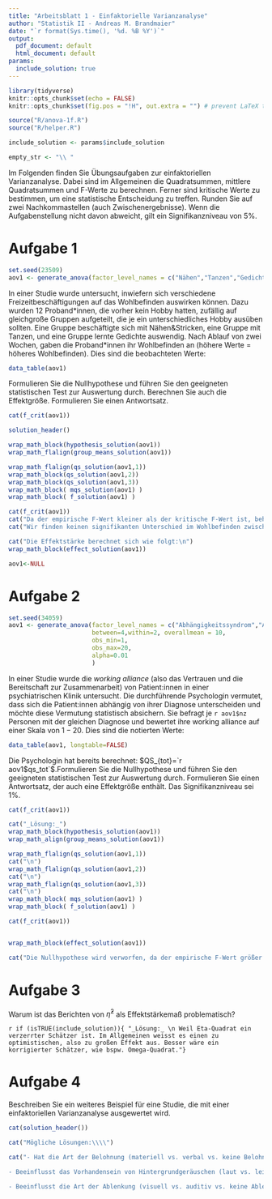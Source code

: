 ```yaml
---
title: "Arbeitsblatt 1 - Einfaktorielle Varianzanalyse"
author: "Statistik II - Andreas M. Brandmaier"
date: "`r format(Sys.time(), '%d. %B %Y')`"
output:
  pdf_document: default
  html_document: default
params:
  include_solution: true
---
```


```r
library(tidyverse)
knitr::opts_chunk$set(echo = FALSE)
knitr::opts_chunk$set(fig.pos = "!H", out.extra = "") # prevent LaTeX tables from floating

source("R/anova-1f.R")
source("R/helper.R")

include_solution <- params$include_solution

empty_str <- "\\ "
```

Im Folgenden finden Sie Übungsaufgaben zur einfaktoriellen Varianzanalyse. Dabei sind im Allgemeinen die Quadratsummen, mittlere Quadratsummen und F-Werte zu berechnen. Ferner sind kritische Werte zu bestimmen, um eine statistische Entscheidung zu treffen. Runden Sie auf zwei Nachkommastellen (auch Zwischenergebnisse). Wenn die Aufgabenstellung nicht davon abweicht, gilt ein Signifikanzniveau von $5\%$.

# Aufgabe 1

```r
set.seed(23509)
aov1 <- generate_anova(factor_level_names = c("Nähen","Tanzen","Gedichte"), within = 3, between=3, obs_round = 1)
```

In einer Studie wurde untersucht, inwiefern sich verschiedene Freizeitbeschäftigungen auf das Wohlbefinden auswirken können. Dazu wurden 12 Proband\*innen, die vorher kein Hobby hatten, zufällig auf gleichgroße Gruppen aufgeteilt, die je ein unterschiedliches Hobby ausüben sollten. Eine Gruppe beschäftigte sich mit Nähen&Stricken, eine Gruppe mit Tanzen, und eine Gruppe lernte Gedichte auswendig. Nach Ablauf von zwei Wochen, gaben die Proband\*innen ihr Wohlbefinden an (höhere Werte = höheres Wohlbefinden). Dies sind die beobachteten Werte:

```r
data_table(aov1)
```

Formulieren Sie die Nullhypothese und führen Sie den geeigneten statistischen Test zur Auswertung durch. Berechnen Sie auch die Effektgröße. Formulieren Sie einen Antwortsatz.

```r
cat(f_crit(aov1))
```


```r
solution_header()

wrap_math_block(hypothesis_solution(aov1))
wrap_math_flalign(group_means_solution(aov1))

wrap_math_flalign(qs_solution(aov1,1))
wrap_math_block(qs_solution(aov1,2))
wrap_math_block(qs_solution(aov1,3))
wrap_math_block( mqs_solution(aov1) ) 
wrap_math_block( f_solution(aov1) )

cat(f_crit(aov1))
cat("Da der empirische F-Wert kleiner als der kritische F-Wert ist, behalten wir die Nullhypothese bei.")
cat("Wir finden keinen signifikanten Unterschied im Wohlbefinden zwischen den Gruppen.")

cat("Die Effektstärke berechnet sich wie folgt:\n")
wrap_math_block(effect_solution(aov1))

```

```r
aov1<-NULL
```

\newpage

# Aufgabe 2

```r
set.seed(34059)
aov1 <- generate_anova(factor_level_names = c("Abhängigkeitssyndrom","Angststörung","Depressive Episode","Persönlichkeitsstörung"),num.facs = 4, num.obs.per.fac = 7,obs_round = 0, 
                       between=4,within=2, overallmean = 10,
                       obs_min=1,
                       obs_max=20,
                       alpha=0.01
                       )
```


In einer Studie wurde die _working alliance_ (also das Vertrauen und die Bereitschaft zur Zusammenarbeit) von Patient:innen in einer psychiatrischen Klinik untersucht. Die durchführende Psychologin vermutet, dass sich die Patient:innen abhängig von ihrer Diagnose unterscheiden und möchte diese Vermutung statistisch absichern. Sie befragt je `r aov1$nz` Personen mit der gleichen Diagnose und bewertet ihre working alliance auf einer Skala von $1-20$. Dies sind die notierten Werte:

```r
data_table(aov1, longtable=FALSE)
```

Die Psychologin hat bereits berechnet: $QS_{tot}=`r aov1$qs_tot`$.Formulieren Sie die Nullhypothese und führen Sie den geeigneten statistischen Test zur Auswertung durch. Formulieren Sie einen Antwortsatz, der auch eine Effektgröße enthält. Das Signifikanzniveau sei 1%. 

```r
cat(f_crit(aov1))
```

```r
cat("_Lösung:_")
wrap_math_block(hypothesis_solution(aov1))
wrap_math_align(group_means_solution(aov1))

wrap_math_flalign(qs_solution(aov1,1))
cat("\n")
wrap_math_flalign(qs_solution(aov1,2))
cat("\n")
wrap_math_flalign(qs_solution(aov1,3))
cat("\n")
wrap_math_block( mqs_solution(aov1) )
wrap_math_block( f_solution(aov1) )

cat(f_crit(aov1))


wrap_math_block(effect_solution(aov1))

cat("Die Nullhypothese wird verworfen, da der empirische F-Wert größer als der kritische F-Wert ist. Wir finden einen signifikanten Unterschied in der _working alliance_ zwischen den Diagnosen.")
```


# Aufgabe 3

Warum ist das Berichten von $\hat{\eta}^2$ als Effektstärkemaß problematisch?

`r if (isTRUE(include_solution)){ "_Lösung:_ \n Weil Eta-Quadrat ein verzerrter Schätzer ist. Im Allgemeinen weisst es einen zu optimistischen, also zu großen Effekt aus. Besser wäre ein korrigierter Schätzer, wie bspw. Omega-Quadrat."} `


# Aufgabe 4

Beschreiben Sie ein weiteres Beispiel für eine Studie, die mit einer einfaktoriellen Varianzanalyse ausgewertet wird. 

```r
cat(solution_header())

cat("Mögliche Lösungen:\\\\")

cat("- Hat die Art der Belohnung (materiell vs. verbal vs. keine Belohnung) einen Einfluss auf die Motivation von Schüler:innen in der Schule?

- Beeinflusst das Vorhandensein von Hintergrundgeräuschen (laut vs. leise vs. keine Geräusche) die Konzentrationsfähigkeit von Schüler:innen bei einer Aufgabe?

- Beeinflusst die Art der Ablenkung (visuell vs. auditiv vs. keine Ablenkung) die Gedächtnisleistung bei einer bestimmten Aufgabe?")
``` 